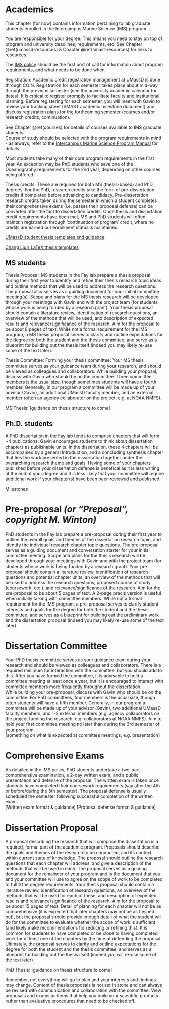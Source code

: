 # Academics {#academics}

This chapter (for now) contains information pertaining to lab graduate students enrolled in the Intercampus Marine Science (IMS) program.  

You are responsible for your degree. This means you need to stay on top of program and university deadlines, requirements, etc. See Chapter \@ref(umassd-resources) & Chapter \@ref(smast-resources) for links to resources.   

The [IMS policy](https://my.umassd.edu/html/terminalfour/media/umassdartmouth/smast/lab-pdf-files/IMS-General-Policy.pdf) should be the first port of call for information about program requirements, and what needs to be done when.  

Registration: Academic credit registration management at UMassD is done through COIN. Registration for each semester takes place about mid-way through the previous semester (see the university academic calendar for dates). It is critical to register promptly to facilitate faculty and institutional planning. Before registering for each semester, you will meet with Gavin to review your tracking sheet (SMAST academic milestone document) and discuss registration plans for the forthcoming semester (courses and/or research credits, continuation).  

See Chapter \@ref(courses) for details of courses available to IMS graduate students.  
Course of study should be selected with the program requirements in mind - as always, refer to the [Intercampus Marine Science Program Manual](https://my.umassd.edu/html/terminalfour/media/umassdartmouth/smast/lab-pdf-files/IMS-General-Policy.pdf) for details.  
  
Most students take many of their core program requirements in the first year. An exception may be PhD students who save one of the Oceanography requirements for the 2nd year, depending on other courses being offered.  

Thesis credits: These are required for both MS (thesis-based) and PhD degrees. For the PhD, research credits take the form of pre-dissertation credits if completed before advancing to candidacy. Pre-dissertation research credits taken during the semester in which a student completes their comprehensive exams (i.e. passes their proposal defense) can be converted after the fact to dissertation credits. Once thesis and dissertation credit requirements have been met, MS and PhD students will often maintain registration through 'continuation of program' credit, where no credits are earned but enrollment status is maintained.  

[UMassD student thesis templates and guidance](https://www.umassd.edu/graduate/student-resources/)

[Chang Liu's LaTeX thesis templates](https://github.com/cliu3/SMAST-Thesis-Template)

## MS students

Thesis Proposal: MS students in the Fay lab prepare a thesis proposal during their first year to identify and refine their thesis research topic ideas and outline methods that will be used to address the research questions. The proposal also serves as a guiding document for your initial committee meeting(s). Scope and plans for the MS thesis research will be developed through your meetings with Gavin and with the project team (for students whose work is being funded by a research grant). Your thesis proposal should contain a literature review, identification of research questions, an overview of the methods that will be used, and description of expected results and relevance/significance of the research. Aim for the proposal to be about 8 pages of text. While not a formal requirement for the IMS program, a MS thesis proposal serves to clarify and outline expectations for the degree for both the student and the thesis committee, and serve as a blueprint for building out the thesis itself (indeed you may likely re-use some of the text later).  

Thesis Committee: 
Forming your thesis committee: Your MS thesis committee serves as your guidance team during your research, and should be viewed as colleagues and collaborators. While building your proposal, discuss with Gavin who should be on the committee. Three committee members is the usual size, though sometimes students will have a fourth member. Generally, in our program a committee will be made up of your advisor (Gavin), an additional UMassD faculty member, and an external member (often an agency collaborator on the project, e.g. at NOAA NMFS).  

MS Thesis: [guidance on thesis structure to come]


## Ph.D. students  

A PhD dissertation in the Fay lab tends to comprise chapters that will form ~4 publications. Gavin encourages students to think about dissertation chapters as publishable units. In the dissertation, these 4 chapters will be accompanied by a general Introduction, and a concluding synthesis chapter that ties the work presented in the dissertation together under the overarching research theme and goals. Having some of your chapters published before your dissertation defense is benefical as it is less writing at the end of your degree and it is less likely that your committee will require additional work if your chapter(s) have been peer-reviewed and published. 

Milestones

# Pre-proposal _(or "Preposal", copyright M. Winton)_
PhD students in the Fay lab prepare a pre-proposal during their first year to outline the overall goals and themes of the dissertation research topic, and identify the individual research chapter topic questions. The pre-proposal serves as a guiding document and conversation starter for your initial committee meeting. Scope and plans for the  thesis research will be developed through your meetings with Gavin and with the project team (for students whose work is being funded by a research grant). Your pre-proposal should contain a literature review, identification of research questions and potential chapter units, an overview of the methods that will be used to address the research questions, proposed course of study (coursework, etc.), and relevance/significance of the research. Aim for the pre-proposal to be about 5 pages of text. A 2-page precis version is useful when initially talking with committee members. While not a formal requirement for the IMS program, a pre-proposal serves to clarify student interests and goals for the degree for both the student and the thesis committee, and serves as a blueprint for building out the preliminary work and the dissertation proposal (indeed you may likely re-use some of the text later).  

# Dissertation Committee
Your PhD thesis committee serves as your guidance team during your research and should be viewed as colleagues and collaborators. There is a required minimum for interaction with the committee, but you should add to this. After you have formed the committee, it is advisable to hold a committee meeting at least once a year, but it is encouraged to interact with committee members more frequently throughout the dissertation.  
While building your pre-proposal, discuss with Gavin who should be on the committee. For PhD committees, four members is the usual size, though often students will have a fifth member. Generally, in our program a committee will be made up of your advisor (Gavin), two additional UMassD faculty members, and 1-2 external members (e.g. agency collaborators on the project funding the research, e.g. collaborators at NOAA NMFS). Aim to hold your first committee meeting no later than during the 3rd semester of your program.   
[something on what is expected at committee meetings, e.g. presentation]

# Comprehensive Exams

As detailed in the IMS policy, PhD students undertake a two-part comprehensive examination, a 2-day written exam, and a public presentation and defense of the proposal. The written exam is taken once students have completed their coursework requirements (say after the 4th or before/during the 5th semester). The proposal defense is usually scheduled the semester following successful completion of the written exam.  
[Written exam format & guidance]
[Proposal defense format & guidance]

# Dissertation Proposal

A proposal describing the research that will comprise the dissertation is a required, formal part of the academic program. Proposals should describe the goals and themes of the research to be conducted, and its context within current state of knowledge. The proposal should outline the research questions that each chapter will address, and give a description of the methods that will be used in each. The proposal serves as a guiding document for the remainder of your program and is the document that you and your committee will use to agree on the scope of work to be completed to fulfill the degree requirements. Your thesis proposal should contain a literature review, identification of research questions, an overview of the methods that will be used for each of these, and description of expected results and relevance/significance of the research. Aim for the proposal to be about 15 pages of text. Detail of planning for each chapter will not be as comprehensive (it is expected that later chapters may not be as fleshed out), but the proposal should provide enough detail of what the student will do for the committee to evaluate whether the scope of work is sufficient (and likely make recommendations for reducing or refining this). It is common for students to have completed or be close to having completed work for at least one of the chapters by the time of defending the proposal.  
Ultimately, the proposal serves to clarify and outline expectations for the degree for both the student and the thesis committee, and serves as a blueprint for building out the thesis itself (indeed you will re-use some of the text later).  

PhD Thesis: [guidance on thesis structure to come]


Remember, not everything will go to plan and your interests and findings may change. Content of thesis proposals is not set in stone and can always be revised with communication and collaboration with the committee. View proposals and exams as items that help you build your scientific products rather than evaluative procedures that need to be checked off.  